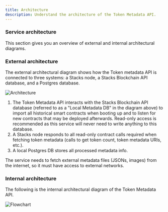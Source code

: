 ```yaml
---
title: Architecture
description: Understand the architecture of the Token Metadata API.
---
```


### Service architecture

This section gives you an overview of external and internal architectural diagrams.

### External architecture

The external architectural diagram shows how the Token metadata API is connected to three systems: a Stacks node, a Stacks Blockchain API database, and a Postgres database.

![Architecture](../../../../public/token-metadata-api-architecture.png)

1. The Token Metadata API interacts with the Stacks Blockchain API database (referred to as a "Local Metadata DB" in the diagram above) to import all historical smart contracts when booting up and to listen for new contracts that may be deployed afterwards. Read-only access is recommended as this service will never need to write anything to this database.
2. A Stacks node responds to all read-only contract calls required when fetching token metadata (calls to get token count, token metadata URIs, etc.).
3. A local Postgres DB stores all processed metadata info.

The service needs to fetch external metadata files (JSONs, images) from the internet, so it must have access to external networks.

### Internal architecture

The following is the internal architectural diagram of the Token Metadata API.

![Flowchart](../../../../public/token-metadata-api-flowchart.png)
